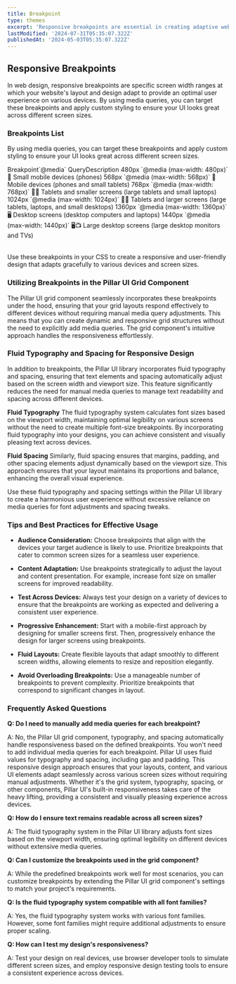 ```yaml
---
title: Breakpoint
type: themes
excerpt: 'Responsive breakpoints are essential in creating adaptive web designs. Learn about common breakpoints and how to utilize media queries for optimal user experiences on various devices.'
lastModified: '2024-07-31T05:35:07.322Z'
publishedAt: '2024-05-03T05:35:07.322Z'
---
```


## Responsive Breakpoints

In web design, responsive breakpoints are specific screen width ranges at which your website's layout and design adapt to provide an optimal user experience on various devices. By using media queries, you can target these breakpoints and apply custom styling to ensure your UI looks great across different screen sizes.

### Breakpoints List

By using media queries, you can target these breakpoints and apply custom styling to ensure your UI looks great across different screen sizes.

<Table>
  <TableColumn>Breakpoint</TableColumn>
  <TableColumn>`@media` Query</TableColumn>
  <TableColumn>Description</TableColumn>
  <TableRow>
    <TableColumn>480px</TableColumn>
    <TableColumn>`@media (max-width: 480px)`</TableColumn>
    <TableColumn>📱 Small mobile devices (phones)</TableColumn>
  </TableRow>
  <TableRow>
    <TableColumn>568px</TableColumn>
    <TableColumn>`@media (max-width: 568px)`</TableColumn>
    <TableColumn>📱 Mobile devices (phones and small tablets)</TableColumn>
  </TableRow>
  <TableRow>
    <TableColumn>768px</TableColumn>
    <TableColumn>`@media (max-width: 768px)`</TableColumn>
    <TableColumn>📱📓 Tablets and smaller screens (large tablets and small laptops)</TableColumn>
  </TableRow>
  <TableRow>
    <TableColumn>1024px</TableColumn>
    <TableColumn>`@media (max-width: 1024px)`</TableColumn>
    <TableColumn>📱📓 Tablets and larger screens (large tablets, laptops, and small desktops)</TableColumn>
  </TableRow>
  <TableRow>
    <TableColumn>1360px</TableColumn>
    <TableColumn>`@media (max-width: 1360px)`</TableColumn>
    <TableColumn>🖥️ Desktop screens (desktop computers and laptops)</TableColumn>
  </TableRow>
  <TableRow>
    <TableColumn>1440px</TableColumn>
    <TableColumn>`@media (max-width: 1440px)`</TableColumn>
    <TableColumn>🖥️📺 Large desktop screens (large desktop monitors and TVs)</TableColumn>
  </TableRow>
</Table>

Use these breakpoints in your CSS to create a responsive and user-friendly design that adapts gracefully to various devices
and screen sizes.

### Utilizing Breakpoints in the Pillar UI Grid Component

The Pillar UI grid component seamlessly incorporates these breakpoints under the hood, ensuring that your grid layouts respond effectively to different devices without requiring manual media query adjustments. This means that you can create dynamic and responsive grid structures without the need to explicitly add media queries. The grid component's intuitive approach handles the responsiveness effortlessly.

### Fluid Typography and Spacing for Responsive Design

In addition to breakpoints, the Pillar UI library incorporates fluid typography and spacing, ensuring that text elements and spacing automatically adjust based on the screen width and viewport size. This feature significantly reduces the need for manual media queries to manage text readability and spacing across different devices.

**Fluid Typography**
The fluid typography system calculates font sizes based on the viewport width, maintaining optimal legibility on various screens without the need to create multiple font-size breakpoints. By incorporating fluid typography into your designs, you can achieve consistent and visually pleasing text across devices.

**Fluid Spacing**
Similarly, fluid spacing ensures that margins, padding, and other spacing elements adjust dynamically based on the viewport size. This approach ensures that your layout maintains its proportions and balance, enhancing the overall visual experience.

Use these fluid typography and spacing settings within the Pillar UI library to create a harmonious user experience without excessive reliance on media queries for font adjustments and spacing tweaks.

### Tips and Best Practices for Effective Usage

- **Audience Consideration:** Choose breakpoints that align with the devices your target audience is likely to use. Prioritize breakpoints that cater to common screen sizes for a seamless user experience.

- **Content Adaptation:** Use breakpoints strategically to adjust the layout and content presentation. For example, increase font size on smaller screens for improved readability.

- **Test Across Devices:** Always test your design on a variety of devices to ensure that the breakpoints are working as expected and delivering a consistent user experience.

- **Progressive Enhancement:** Start with a mobile-first approach by designing for smaller screens first. Then, progressively enhance the design for larger screens using breakpoints.

- **Fluid Layouts:** Create flexible layouts that adapt smoothly to different screen widths, allowing elements to resize and reposition elegantly.

- **Avoid Overloading Breakpoints:** Use a manageable number of breakpoints to prevent complexity. Prioritize breakpoints that correspond to significant changes in layout.

### Frequently Asked Questions

**Q: Do I need to manually add media queries for each breakpoint?**

A: No, the Pillar UI grid component, typography, and spacing automatically handle responsiveness based on the defined breakpoints. You won't need to add individual media queries for each breakpoint. Pillar UI uses fluid values for typography and spacing, including gap and padding. This responsive design approach ensures that your layouts, content, and various UI elements adapt seamlessly across various screen sizes without requiring manual adjustments. Whether it's the grid system, typography, spacing, or other components, Pillar UI's built-in responsiveness takes care of the heavy lifting, providing a consistent and visually pleasing experience across devices.

**Q: How do I ensure text remains readable across all screen sizes?**

A: The fluid typography system in the Pillar UI library adjusts font sizes based on the viewport width, ensuring optimal legibility on different devices without extensive media queries.

**Q: Can I customize the breakpoints used in the grid component?**

A: While the predefined breakpoints work well for most scenarios, you can customize breakpoints by extending the Pillar UI grid component's settings to match your project's requirements.

**Q: Is the fluid typography system compatible with all font families?**

A: Yes, the fluid typography system works with various font families. However, some font families might require additional adjustments to ensure proper scaling.

**Q: How can I test my design's responsiveness?**

A: Test your design on real devices, use browser developer tools to simulate different screen sizes, and employ responsive design testing tools to ensure a consistent experience across devices.
